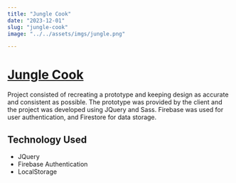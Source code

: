 ```yaml
---
title: "Jungle Cook"
date: "2023-12-01"
slug: "jungle-cook"
image: "../../assets/imgs/jungle.png"

---
```


# [Jungle Cook](https://in-info-web4.informatics.iupui.edu/~ramimarc/n315/jungleCook/dist/#home)

Project consisted of recreating a prototype and keeping design as accurate and consistent as possible. The prototype was provided by the client and the project was developed using JQuery and Sass. Firebase was used for user authentication, and Firestore for data storage. 

## Technology Used

- JQuery
- Firebase Authentication
- LocalStorage
